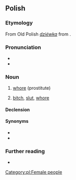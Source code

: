{{also|dziwką}}
==Polish==

===Etymology===
From Old Polish ''[[dziéwka]]'' from {{inh|pl|sla-pro|*děva}}.

===Pronunciation===
* {{pl-IPA}}
* {{audio|Pl-dziwka.ogg|Audio|lang=pl}}

===Noun===
{{pl-noun|f}}

# {{lb|pl|slang}} [[whore]] (prostitute)
# {{lb|pl|offensive}} [[bitch]], [[slut]], [[whore]]

====Declension====
{{pl-decl-noun-f}}

====Synonyms====
* {{l|pl|kurwa}}
* {{l|pl|prostytutka}}

===Further reading===
* {{R:PWN}}

[[Category:pl:Female people]]